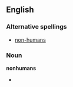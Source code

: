 ==English==

===Alternative spellings===
*[[non-humans]]

===Noun===
'''nonhumans'''

*{{plural of|nonhuman}}